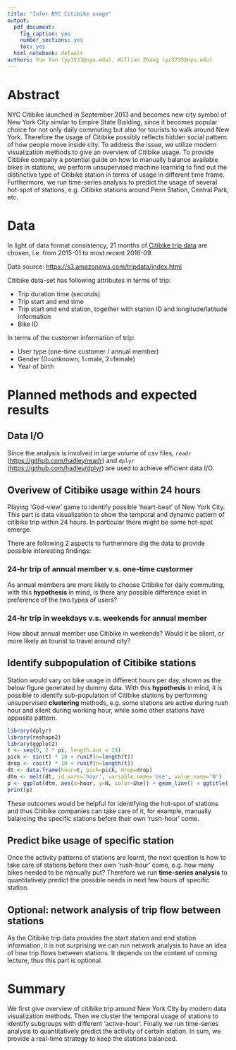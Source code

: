 ```yaml
---
title: "Infer NYC Citibike usage"
output:
  pdf_document: 
    fig_caption: yes
    number_sections: yes
    toc: yes
  html_notebook: default
authors: Yun Yan (yy1533@nyu.edu), Willian Zhang (yz3735@nyu.edu)
---
```


# Abstract

NYC Citibike launched in September 2013 and becomes new city symbol of New York City similar to Empire State Building, since it becomes popular choice for not only daily commuting but also for tourists to walk around New York. Therefore the usage of Citibike possibly reflects hidden social pattern of how people move inside city. To address the issue, we utilize modern visualization methods to give an overview of Citibike usage. To provide Citibike company a potential guide on how to manually balance available bikes in stations, we perform unsupervised machine learning to find out the distinctive type of Citibike station in terms of usage in different time frame. Furthermore, we run time-series analysis to predict the usage of several hot-spot of stations, e.g. Citibike stations around Penn Station, Central Park, etc.

# Data

In light of data format consistency, 21 months of [Citibike trip data](https://s3.amazonaws.com/tripdata/index.html) are chosen, i.e. from 2015-01 to most recent 2016-09.

Data source: <https://s3.amazonaws.com/tripdata/index.html>

Citibike data-set has following attributes in terms of trip:

- Trip duration time (seconds)
- Trip start and end time
- Trip start and end station, together with station ID and longitude/latitude information
- Bike ID

In terms of the customer information of trip:

- User type (one-time customer / annual member)
- Gender (0=unknown, 1=male, 2=female)
- Year of birth

# Planned methods and expected results

## Data I/O

Since the analysis is involved in large volume of csv files, `readr` (<https://github.com/hadley/readr>) and `dplyr` (<https://github.com/hadley/dplyr>) are used to achieve efficient data I/O.

## Overivew of Citibike usage within 24 hours

Playing 'God-view' game to identify possible 'heart-beat' of New York City. This part is data visualization to show the temporal and dynamic pattern of citibike trip within 24 hours. In particular there might be some hot-spot emerge.

There are following 2 aspects to furthermore dig the data to provide possible interesting findings:

### 24-hr trip of annual member v.s. one-time custormer 
As annual members are more likely to choose Citibike for daily commuting, with this **hypothesis** in mind, is there any possible difference exist in preference of the two types of users? 

### 24-hr trip in weekdays v.s. weekends for annual member
How about annual member use Citibike in weekends? Would it be silent, or more likely as tourist to travel around city?

## Identify subpopulation of Citibike stations

Station would vary on bike usage in different hours per day, shown as the below figure generated by dummy data. With this **hypothesis** in mind, it is possible to identify sub-population of Citibike stations by performing unsupervised **clustering** methods, e.g. some stations are active during rush hour and silent during working hour, while some other stations have opposite pattern.

```r
library(dplyr)
library(reshape2)
library(ggplot2)
t <- seq(0, 2 * pi, length.out = 24)
pick <- sin(t) * 10 + runif(n=length(t))
drop <- cos(t) * 10 + runif(n=length(t))
dt <- data.frame(hour=t, pick=pick, drop=drop)
dtm <- melt(dt, id.vars='hour', variable.name='Use', value.name='N')
p <- ggplot(dtm, aes(x=hour, y=N, color=Use)) + geom_line() + ggtitle('Station X')
print(p)
```

These outcomes would be helpful for identifying the hot-spot of stations and thus Citibike companies can take care of it, for example, manually balancing the specific stations before their own 'rush-hour' come.

## Predict bike usage of specific station

Once the activity patterns of stations  are learnt, the next question is how to take care of stations before their own 'rush-hour' come, e.g. how many bikes needed to be manually put? Therefore we run **time-series analysis** to quantitatively predict the possible needs in next few hours of specific station.

## Optional: network analysis of trip flow between stations

As the Citibike trip data provides the start station and end station information, it is not surprising we can run network analysis to have an idea of how trip flows between stations. It depends on the content of coming lecture, thus this part is optional.

# Summary
We first give overview of citibike trip around New York City by modern data visualization methods. Then we cluster the temporal usage of stations to identify subgroups with different 'active-hour'. Finally we run time-series analysis to quantitatively predict the activity of certain station. In sum, we provide a real-time strategy to keep the stations balanced.

